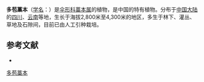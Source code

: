 {{NoteTA|G1=LS}}
{{Speciesbox
| name = 多苞藁本
| status = 
| status_system = 
| image = 
| genus = Ligusticum
| species = involucratum
| authority = Franch.
}}

'''多苞藁本'''（[[学名|学名]]：{{lang|la|''Ligusticum involucratum''}}）是[[伞形科|伞形科]][[藁本属|藁本属]]的植物，是中国的特有植物。分布于[[中国大陆|中国大陆]]的[[四川|四川]]、[[云南|云南]]等地，生长于海拔2,800米至4,300米的地区，多生于林下、灌丛、草地及石隙间，目前已由人工引种栽培。

== 参考文献 ==
<div class="references-small">
* {{cite web| url =http://www.bioinfo.cn/db05/KmzwSpecies.php?action=view&id=22868| title =多苞藁本| work =《中国高等植物数据库全库》| publisher =中国科学院微生物研究所| author =昆明植物研究所| accessdate =2009-02-25| deadurl =yes| archiveurl =https://web.archive.org/web/20160305043737/http://www.bioinfo.cn/db05/KmzwSpecies.php?action=view&id=22868| archivedate =2016-03-05}}
</div>
{{Taxonbar|from=Q10933082}}

[[Category:藁本属|多苞藁本]]


{{Apiales-stub}}